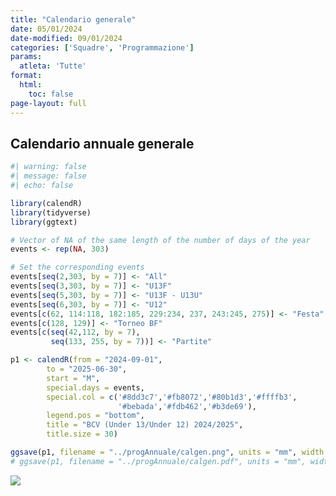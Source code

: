 ```yaml
---
title: "Calendario generale"
date: 05/01/2024
date-modified: 09/01/2024
categories: ['Squadre', 'Programmazione']
params:
  atleta: 'Tutte'
format:
  html: 
    toc: false
page-layout: full
---
```


## Calendario annuale generale

```r
#| warning: false
#| message: false
#| echo: false

library(calendR)
library(tidyverse)
library(ggtext)

# Vector of NA of the same length of the number of days of the year
events <- rep(NA, 303)

# Set the corresponding events
events[seq(2,303, by = 7)] <- "All"
events[seq(3,303, by = 7)] <- "U13F"
events[seq(5,303, by = 7)] <- "U13F - U13U"
events[seq(6,303, by = 7)] <- "U12"
events[c(62, 114:118, 182:185, 229:234, 237, 243:245, 275)] <- "Festa"
events[c(128, 129)] <- "Torneo BF"
events[c(seq(42,112, by = 7),
         seq(133, 255, by = 7))] <- "Partite"

p1 <- calendR(from = "2024-09-01",
        to = "2025-06-30",
        start = "M",
        special.days = events,
        special.col = c('#8dd3c7','#fb8072','#80b1d3','#ffffb3',
                        '#bebada','#fdb462','#b3de69'),
        legend.pos = "bottom",
        title = "BCV (Under 13/Under 12) 2024/2025",
        title.size = 30)

ggsave(p1, filename = "../progAnnuale/calgen.png", units = "mm", width = 297, height = 210, scale = 1)
# ggsave(p1, filename = "../progAnnuale/calgen.pdf", units = "mm", width = 297, height = 210, scale = 1)
```

![](calgen.png)